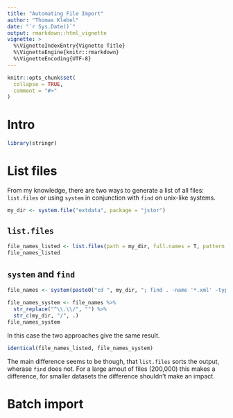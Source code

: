 ```yaml
---
title: "Automating File Import"
author: "Thomas Klebel"
date: "`r Sys.Date()`"
output: rmarkdown::html_vignette
vignette: >
  %\VignetteIndexEntry{Vignette Title}
  %\VignetteEngine{knitr::rmarkdown}
  %\VignetteEncoding{UTF-8}
---
```


```r
knitr::opts_chunk$set(
  collapse = TRUE,
  comment = "#>"
)
```

# Intro
```r
library(stringr)
```

# List files
From my knowledge, there are two ways to generate a list of all files: 
`list.files` or using `system` in conjunction with `find` on unix-like systems.

```r
my_dir <- system.file("extdata", package = "jstor")
```

## `list.files`

```r
file_names_listed <- list.files(path = my_dir, full.names = T, pattern = "*.xml")
file_names_listed
```

## `system` and `find`
```r
file_names <- system(paste0("cd ", my_dir, "; find . -name '*.xml' -type f"), intern = TRUE)
```

```r
file_names_system <- file_names %>%
  str_replace("^\\.\\/", "") %>%
  str_c(my_dir, "/", .)
file_names_system
```

In this case the two approaches give the same result.
```r
identical(file_names_listed, file_names_system)
```

The main difference seems to be though, that `list.files` sorts the output, 
wherase `find` does not. For a large amout of files (200,000) this makes a
difference, for smaller datasets the difference shouldn't make an impact.

# Batch import
